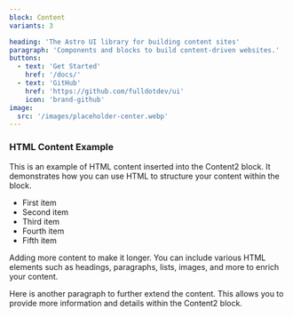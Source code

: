 ```yaml
---
block: Content
variants: 3

heading: 'The Astro UI library for building content sites'
paragraph: 'Components and blocks to build content-driven websites.'
buttons:
  - text: 'Get Started'
    href: '/docs/'
  - text: 'GitHub'
    href: 'https://github.com/fulldotdev/ui'
    icon: 'brand-github'
image:
  src: '/images/placeholder-center.webp'
---
```


### HTML Content Example

This is an example of HTML content inserted into the Content2 block. It demonstrates how you can use HTML to structure your content within the block.

- First item
- Second item
- Third item
- Fourth item
- Fifth item

Adding more content to make it longer. You can include various HTML elements such as headings, paragraphs, lists, images, and more to enrich your content.

Here is another paragraph to further extend the content. This allows you to provide more information and details within the Content2 block.

